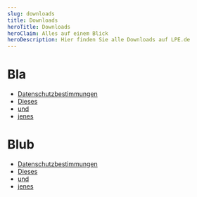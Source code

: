 ```yaml
---
slug: downloads
title: Downloads
heroTitle: Downloads
heroClaim: Alles auf einem Blick
heroDescription: Hier finden Sie alle Downloads auf LPE.de
---
```


# Bla

- [Datenschutzbestimmungen](datenschutz_www.lpe.de_04-06-2018_1544.pdf)
- [Dieses](datenschutz_www.lpe.de_04-06-2018_1544.pdf)
- [und](datenschutz_www.lpe.de_04-06-2018_1544.pdf)
- [jenes](datenschutz_www.lpe.de_04-06-2018_1544.pdf)

# Blub

- [Datenschutzbestimmungen](datenschutz_www.lpe.de_04-06-2018_1544.pdf)
- [Dieses](datenschutz_www.lpe.de_04-06-2018_1544.pdf)
- [und](datenschutz_www.lpe.de_04-06-2018_1544.pdf)
- [jenes](datenschutz_www.lpe.de_04-06-2018_1544.pdf)

